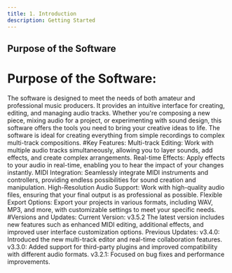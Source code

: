 ```yaml
---
title: 1. Introduction
description: Getting Started
---
```




## Purpose of the Software
# Purpose of the Software:
The software is designed to meet the needs of both amateur and professional music producers. It provides an intuitive interface for creating, editing, and managing audio tracks. Whether you're composing a new piece, mixing audio for a project, or experimenting with sound design, this software offers the tools you need to bring your creative ideas to life. The software is ideal for creating everything from simple recordings to complex multi-track compositions.
#Key Features:
 Multi-track Editing: Work with multiple audio tracks simultaneously, allowing you to layer sounds, add effects, and create complex arrangements.
Real-time Effects: Apply effects to your audio in real-time, enabling you to hear the impact of your changes instantly.
MIDI Integration: Seamlessly integrate MIDI instruments and controllers, providing endless possibilities for sound creation and manipulation.
High-Resolution Audio Support: Work with high-quality audio files, ensuring that your final output is as professional as possible.
Flexible Export Options: Export your projects in various formats, including WAV, MP3, and more, with customizable settings to meet your specific needs.
#Versions and Updates:
Current Version: v3.5.2
The latest version includes new features such as enhanced MIDI editing, additional effects, and improved user interface customization options.
Previous Updates:
v3.4.0: Introduced the new multi-track editor and real-time collaboration features.
v3.3.0: Added support for third-party plugins and improved compatibility with different audio formats.
v3.2.1: Focused on bug fixes and performance improvements.